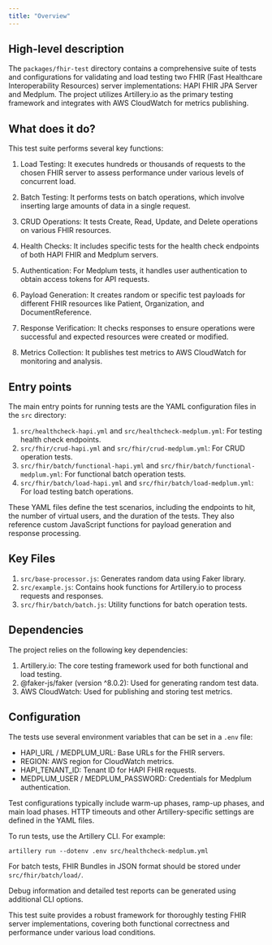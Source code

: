```yaml
---
title: "Overview"
---
```


## High-level description
The `packages/fhir-test` directory contains a comprehensive suite of tests and configurations for validating and load testing two FHIR (Fast Healthcare Interoperability Resources) server implementations: HAPI FHIR JPA Server and Medplum. The project utilizes Artillery.io as the primary testing framework and integrates with AWS CloudWatch for metrics publishing.

## What does it do?
This test suite performs several key functions:

1. Load Testing: It executes hundreds or thousands of requests to the chosen FHIR server to assess performance under various levels of concurrent load.

2. Batch Testing: It performs tests on batch operations, which involve inserting large amounts of data in a single request.

3. CRUD Operations: It tests Create, Read, Update, and Delete operations on various FHIR resources.

4. Health Checks: It includes specific tests for the health check endpoints of both HAPI FHIR and Medplum servers.

5. Authentication: For Medplum tests, it handles user authentication to obtain access tokens for API requests.

6. Payload Generation: It creates random or specific test payloads for different FHIR resources like Patient, Organization, and DocumentReference.

7. Response Verification: It checks responses to ensure operations were successful and expected resources were created or modified.

8. Metrics Collection: It publishes test metrics to AWS CloudWatch for monitoring and analysis.

## Entry points
The main entry points for running tests are the YAML configuration files in the `src` directory:

1. `src/healthcheck-hapi.yml` and `src/healthcheck-medplum.yml`: For testing health check endpoints.
2. `src/fhir/crud-hapi.yml` and `src/fhir/crud-medplum.yml`: For CRUD operation tests.
3. `src/fhir/batch/functional-hapi.yml` and `src/fhir/batch/functional-medplum.yml`: For functional batch operation tests.
4. `src/fhir/batch/load-hapi.yml` and `src/fhir/batch/load-medplum.yml`: For load testing batch operations.

These YAML files define the test scenarios, including the endpoints to hit, the number of virtual users, and the duration of the tests. They also reference custom JavaScript functions for payload generation and response processing.

## Key Files
1. `src/base-processor.js`: Generates random data using Faker library.
2. `src/example.js`: Contains hook functions for Artillery.io to process requests and responses.
3. `src/fhir/batch/batch.js`: Utility functions for batch operation tests.

## Dependencies
The project relies on the following key dependencies:

1. Artillery.io: The core testing framework used for both functional and load testing.
2. @faker-js/faker (version ^8.0.2): Used for generating random test data.
3. AWS CloudWatch: Used for publishing and storing test metrics.

## Configuration
The tests use several environment variables that can be set in a `.env` file:

- HAPI_URL / MEDPLUM_URL: Base URLs for the FHIR servers.
- REGION: AWS region for CloudWatch metrics.
- HAPI_TENANT_ID: Tenant ID for HAPI FHIR requests.
- MEDPLUM_USER / MEDPLUM_PASSWORD: Credentials for Medplum authentication.

Test configurations typically include warm-up phases, ramp-up phases, and main load phases. HTTP timeouts and other Artillery-specific settings are defined in the YAML files.

To run tests, use the Artillery CLI. For example:

```shell
artillery run --dotenv .env src/healthcheck-medplum.yml
```

For batch tests, FHIR Bundles in JSON format should be stored under `src/fhir/batch/load/`.

Debug information and detailed test reports can be generated using additional CLI options.

This test suite provides a robust framework for thoroughly testing FHIR server implementations, covering both functional correctness and performance under various load conditions.
